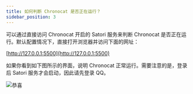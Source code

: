 ```yaml
---
title: 如何判断 Chronocat 是否正在运行？
sidebar_position: 3
---
```


可以通过直接访问 Chronocat 开启的 Satori 服务来判断 Chronocat
是否正在运行。默认配置情况下，直接打开浏览器并访问下面的网址：

[http://127.0.0.1:5500](http://127.0.0.1:5500)

如果你看到如下图所示的界面，说明 Chronocat
正常运行。需要注意的是，登录后 Satori 服务才会启动，因此请先登录
QQ。

![恭喜](congratulations.png)
